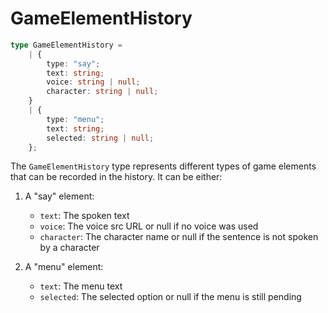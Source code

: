 # GameElementHistory

```typescript
type GameElementHistory =
    | {
        type: "say";
        text: string;
        voice: string | null;
        character: string | null;
    }
    | {
        type: "menu";
        text: string;
        selected: string | null;
    };
```

The `GameElementHistory` type represents different types of game elements that can be recorded in the history. It can be either:

1. A "say" element:
   - `text`: The spoken text
   - `voice`: The voice src URL or null if no voice was used
   - `character`: The character name or null if the sentence is not spoken by a character

2. A "menu" element:
   - `text`: The menu text
   - `selected`: The selected option or null if the menu is still pending
